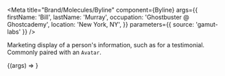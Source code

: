 
<Meta
  title="Brand/Molecules/Byline"
  component={Byline}
  args={{
    firstName: 'Bill',
    lastName: 'Murray',
    occupation: 'Ghostbuster @ Ghostcademy',
    location: 'New York, NY',
  }}
  parameters={{ source: 'gamut-labs' }}
/>

Marketing display of a person's information, such as for a testimonial.
Commonly paired with an `Avatar`.

<Canvas withSource="open">
  <Story name="Byline">{(args) => <Byline {...args} />}</Story>
</Canvas>

<Props story="Byline" />
